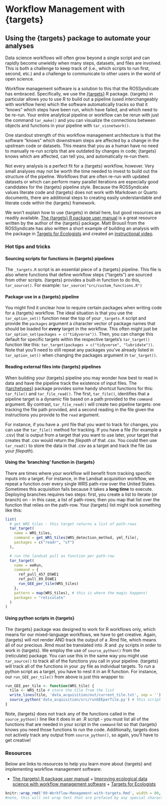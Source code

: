 # Workflow Management with {targets}

## Using the {targets} package to automate your analyses

Data science workflows will often grow beyond a single script and can rapidly
become unwieldy when many steps, datasets, and files are involved. This is both
a challenge to keep track of (i.e., which scripts to run first, second, etc.)
and a challenge to communicate to other users in the world of open science.

Workflow management software is a solution to this that the ROSSyndicate has
embraced. Specifically, we use the
[{targets}](https://books.ropensci.org/targets/) R package. {targets} in
particular allows you to use R to build out a pipeline (used interchangeably
with workflow here) which the software automatically tracks so that it "knows"
which steps have been run, which have failed, and which need to be re-run. Your
entire analytical pipeline or workflow can be rerun with just the command
`tar_make()` and you can visualize the connections between objects and
functions in your pipeline with `tar_visnetwork()`.

One standout strength of this workflow management architecture is that the
software "knows" which downstream steps are affected by a change in the
upstream code or datasets. This means that you as a human have no need to
manually re-run scripts that are outdated by changes in code; {targets} knows
which are affected, can tell you, and automatically re-run them.

Not every analysis is a perfect fit for a {targets} workflow, however. Very
small analyses may not be worth the time needed to invest to build out the
structure of the pipeline. Workflows that are often re-run with updated
datasets or which can perform many parallel iterations are especially good
candidates for the {targets} pipeline style. Because the ROSSyndicate values
literate code and {targets} does not work with Markdown or Quarto documents,
there are additional steps to creating easily understandable and literate code
within the {targets} framework.

We won't explain how to use {targets} in detail here, but good resources are
readily available. [The {targets} R package user
manual](https://books.ropensci.org/targets/) is a great resource written by the
author of the {targets} package. Matt Brousil from the ROSSyndicate has also
written a short example of building an analysis with the package in [Targets
for Ecologists](https://targets-ecology.netlify.app/) and created an
[instructional video](https://www.youtube.com/watch?v=UG4xqYcDpxw).


### Hot tips and tricks

#### Sourcing scripts for functions in {targets} pipelines

The `_targets.R` script is an essential piece of a {targets} pipeline. This
file is also where functions that define workflow steps ("targets") are sourced
from other scripts. {targets} provides a built-in function to do this,
`tar_source()`. For example: `tar_source("src/custom_functions.R")`


#### Package use in a {targets} pipeline

You might find it unclear how to require certain packages when writing code for
a {targets} workflow. The ideal situation is that you use the
`tar_option_set()` function near the top of your `_targets.R` script and
provide the `packages` argument a character vector of package names that should
be loaded for ***every*** target in the workflow. This often might just be
`tar_option_set(packages = c("tidyverse"))`. Then, you can change this default
for specific targets within the respective targets's `tar_target()` function
like this: `tar_target(packages = c("tidyverse", "lubridate"))`. Note that
you'll need to still repeat any packages you've already listed in
`tar_option_set()` when changing the packages argument in `tar_target()`.


#### Reading external files into {targets} pipelines

When building your {targets} pipeline you may wonder how best to read in data
and have the pipeline track the existence of input files. The
[{tarchetypes}](https://docs.ropensci.org/tarchetypes/) package provides some
handy shortcut functions for this: `tar_file()` and `tar_file_read()`. The
first, `tar_file()`, identifies that a pipeline target is a dynamic file based
on a path provided to the `command` argument. By contrast, `tar_file_read()`
will create two pipeline targets: one tracking the file path provided, and a
second reading in the file given the instructions you provide to the `read`
argument.

For instance, if you have a .yml file that you want to track for changes, you
can use the `tar_file()` method for tracking. If you have a file (for example a
.csv) that is output from a target that you want to use later, your target that
creates that .csv would return the _filepath_ of that .csv. You could then use
`tar_read()` to store the data in that .csv as a target and track the file (as
your _filepath_).

#### Using the 'branching' function in {targets}

There are times where your workflow will benefit from tracking specific inputs
into a target. For instance, in the Landsat acquisition workflow, we repeat a
function over every single WRS path-row over the United States. Sometimes this
acquisition fails because it takes a **long time** to execute. Deploying
branches requires two steps: first, you create a list to iterate (or branch) on
- in this case, a list of path-rows; then you map that list over the function
that relies on the path-row. Your {targets} list might look something like
this:


```r
list(
  # get WRS tiles - this target returns a list of path-rows
  tar_target(
    name = WRS_tiles,
    command = get_WRS_tiles(WRS_detection_method, yml_file),
    packages = c("readr", "sf")
  ),

  # run the landsat pull as function per path-row
  tar_target(
    name = eeRun,
    command = {
      ref_pull_457_DSWE1
      ref_pull_89_DSWE1
      run_GEE_per_tile(WRS_tiles)
    },
    pattern = map(WRS_tiles), # this is where the magic happens!
    packages = "reticulate"
  )
)
```

#### Using python scripts in {targets}

The {targets} package was designed to work for R workflows only, which means
for our mixed-language workflows, we have to get creative. Again, {targets}
will not render AND track the output of a .Rmd file, which means all of our
precious .Rmd must be translated into .R and .py scripts in order to work in
{targets}. We employ the use of `source_python()` from the {reticulate}
package. You can use this in the same way you might use `tar_source()` to track
all of the functions you call in your pipeline. {targets} will track all of the
functions in your .py file as individual targets. To run a python script as a
target, you have to nest it in an R function. For instance, our
`run_GEE_per_tile()` from above is just this wrapper to:

```r
run_GEE_per_tile <- function(WRS_tile) {
  tile <- WRS_tile # store the tile from the list
  write_lines(tile, 'data_acquisition/out/current_tile.txt', sep = '') # save it as a generic file
  source_python('data_acquisition/src/runGEEperTile.py') # this script actually *reads* the generic file above as one of the first steps
}
```

Note, {targets} does not track any of the functions called in the
`source_python()` line like it does in an .R script - you must list all of the
functions that are needed in your script in the `command` list so that
{targets} knows you need those functions to run the code. Additionally, targets
does not actively track any output from `source_python()`, so again, you'll
have to get creative!

### Resources

Below are links to resources to help you learn more about {targets} and
implementing workflow management software:

+ [The {targets} R package user manual](https://books.ropensci.org/targets/) +
[Improving ecological data science with workflow management
software](https://doi.org/10.1111/2041-210X.14113) + [Targets for
Ecologists](https://targets-ecology.netlify.app/)


```r
knitr::wrap_rmd('09-Workflow-Management-with-targets.Rmd', width = 80, backup = NULL)
#note, this will not wrap text that are prefaced by any special characters (like bullets!)
```
